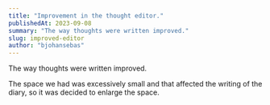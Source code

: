 ```yaml
---
title: "Improvement in the thought editor."
publishedAt: 2023-09-08
summary: "The way thoughts were written improved."
slug: improved-editor
author: "bjohansebas"
---
```


The way thoughts were written improved.

The space we had was excessively small and that affected the writing of the diary, so it was decided to enlarge the space.
